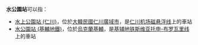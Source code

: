 '''水公園站'''可以指：

* [[水上公園站_(仁川)|水上公園站 (仁川)]]，位於[[大韓民國|大韓民國]][[仁川廣域市|仁川廣域市]]，是[[仁川机场磁悬浮线|仁川机场磁悬浮线]]上的車站
* [[水公園站_(基輔地鐵)|水公園站 (基輔地鐵)]]，位於[[烏克蘭|烏克蘭]][[基輔|基輔]]，是[[基辅地铁|基辅地铁]][[斯维亚托申-布罗瓦里线|斯维亚托申-布罗瓦里线]]上的車站

{{disambig|cat=四字車站名消歧義}}